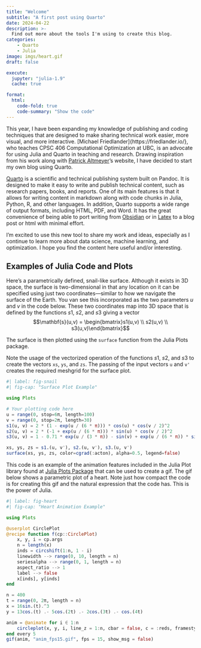 ```yaml
---
title: "Welcome"
subtitle: "A first post using Quarto"
date: 2024-04-22
description: >-
  Find out more about the tools I'm using to create this blog.
categories:
    - Quarto
    - Julia
image: imgs/heart.gif
draft: false

execute:
  jupyter: "julia-1.9"
  cache: true

format:
  html:
    code-fold: true
    code-summary: "Show the code"
---
```

This year, I have been expanding my knowledge of publishing and coding techniques that are designed to make sharing technical work easier, more visual, and more interactive. [Michael Friedlander]{https://friedlander.io/}, who teaches CPSC 406 Computational Optimization at UBC, is an advocate for using Julia and Quarto in teaching and research. Drawing inspiration from his work along with [Patrick Altmeyer](https://www.paltmeyer.com/blog/)'s website, I have decided to start my own blog using Quarto.

[Quarto](https://quarto.org/) is a scientific and technical publishing system built on Pandoc. It is designed to make it easy to write and publish technical content, such as research papers, books, and reports. One of its main features is that it allows for writing content in markdown along with code chunks in Julia, Python, R, and other languages. In addition, Quarto supports a wide range of output formats, including HTML, PDF, and Word. It has the great convenience of being able to port writing from [Obsidian](https://obsidian.md/) or in [Latex](https://www.latex-project.org/) to a blog post or html with minimal effort.

I'm excited to use this new tool to share my work and ideas, especially as I continue to learn more about data science, machine learning, and optimization. I hope you find the content here useful and/or interesting.

## Examples of Julia Code and Plots

Here's a parametrically defined, snail-like surface. Although it exists in 3D space, the surface is two-dimensional in that any location on it can be specified using just two coordinates—similar to how we navigate the surface of the Earth. You van see this incorporated as the two parameters $u$ and $v$ in the code below. These two coordinates map into 3D space that is defined by the functions $s1$, $s2$, and $s3$ giving a vector $$\mathbf{s}(u,v) = \begin{bmatrix}s1(u,v) \\ s2(u,v) \\ s3(u,v)\end{bmatrix}$$ 

 The surface is then plotted using the `surface` function from the Julia Plots package.

 Note the usage of the vectorized operation of the functions $s1$, $s2$, and $s3$ to create the vectors `xs`, `ys`, and `zs`. The passing of the input vectors `u` and `v'` creates the required meshgrid for the surface plot.
```julia
#| label: fig-snail
#| fig-cap: "Surface Plot Example"

using Plots

# Your plotting code here
u = range(0, stop=6π, length=100)
v = range(0, stop=2π, length=30)
s1(u, v) = 2 * (1 - exp(u / (6 * π))) * cos(u) * cos(v / 2)^2
s2(u, v) = 2 * (-1 + exp(u / (6 * π))) * sin(u) * cos(v / 2)^2
s3(u, v) = 1 - 0.71 * exp(u / (3 * π)) - sin(v) + exp(u / (6 * π)) * sin(v)

xs, ys, zs = s1.(u, v'), s2.(u, v'), s3.(u, v')
surface(xs, ys, zs, color=cgrad(:acton), alpha=0.5, legend=false)
```

This code is an example of the animation features included in the Julia Plot library found at [Julia Plots Package](https://docs.juliaplots.org/stable/animations/) that can be used to create a gif. The gif below shows a parametric plot of a heart. Note just how compact the code is for creating this gif and the natural expression that the code has. This is the power of Julia.

```julia
#| label: fig-heart
#| fig-cap: "Heart Animation Example"

using Plots

@userplot CirclePlot
@recipe function f(cp::CirclePlot)
    x, y, i = cp.args
    n = length(x)
    inds = circshift(1:n, 1 - i)
    linewidth --> range(0, 10, length = n)
    seriesalpha --> range(0, 1, length = n)
    aspect_ratio --> 1
    label --> false
    x[inds], y[inds]
end

n = 400
t = range(0, 2π, length = n)
x = 16sin.(t).^3
y = 13cos.(t) .- 5cos.(2t) .- 2cos.(3t) .- cos.(4t)

anim = @animate for i ∈ 1:n
    circleplot(x, y, i, line_z = 1:n, cbar = false, c = :reds, framestyle = :none)
end every 5
gif(anim, "anim_fps15.gif", fps = 15, show_msg = false)
```